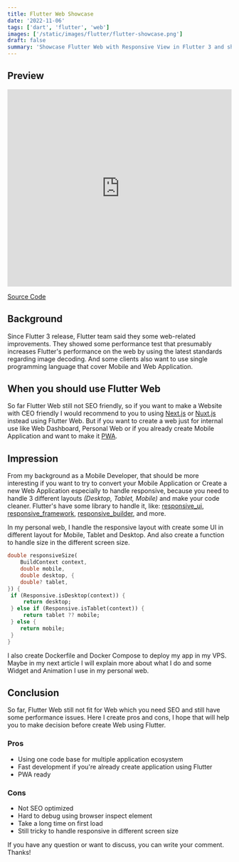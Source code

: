 ```yaml
---
title: Flutter Web Showcase
date: '2022-11-06'
tags: ['dart', 'flutter', 'web']
images: ['/static/images/flutter/flutter-showcase.png']
draft: false
summary: 'Showcase Flutter Web with Responsive View in Flutter 3 and short explanation'
---
```


## Preview

<div className="row h-full">
  <iframe
    width="100%"
    height="443"
    type="text/html"
    src="https://www.youtube.com/embed/y07lDPzfVgk?autoplay=0&fs=1&iv_load_policy=3&showinfo=1&rel=1&cc_load_policy=0"
    frameBorder="0"
    allow="accelerometer; autoplay; encrypted-media; gyroscope; picture-in-picture"
    allowFullScreen
  ></iframe>
</div>

[Source Code](https://github.com/lazycatlabs/flutter-web-portfolio)

## Background

Since Flutter 3 release, Flutter team said they some web-related improvements. They showed some performance test that presumably increases Flutter's performance on the web by using the latest standards regarding image decoding. And some clients also want to use single programming language that cover Mobile and Web Application.

## When you should use Flutter Web

So far Flutter Web still not SEO friendly, so if you want to make a Website with CEO friendly I would recommend to you to using [Next.js](https://nextjs.org/) or [Nuxt.js](nuxtjs.or) instead using Flutter Web. But if you want to create a web just for internal use like Web Dashboard, Personal Web or if you already create Mobile Application and want to make it [PWA](https://web.dev/progressive-web-apps/).

## Impression

From my background as a Mobile Developer, that should be more interesting if you want to try to convert your Mobile Application or Create a new Web Application especially to handle responsive, because you need to handle 3 different layouts _(Desktop, Tablet, Mobile)_ and make your code cleaner. Flutter's have some library to handle it, like: [responsive_ui](https://pub.dev/packages/responsive_ui), [responsive_framework](https://pub.dev/packages/responsive_framework), [responsive_builder](https://pub.dev/packages/responsive_builder), and more.

In my personal web, I handle the responsive layout with create some UI in different layout for Mobile, Tablet and Desktop. And also create a function to handle size in the different screen size.

```dart
double responsiveSize(
	BuildContext context,
	double mobile,
	double desktop, {
	double? tablet,
}) {
 if (Responsive.isDesktop(context)) {
	 return desktop;
 } else if (Responsive.isTablet(context)) {
	 return tablet ?? mobile;
 } else {
	return mobile;
 }
}
```

I also create Dockerfile and Docker Compose to deploy my app in my VPS. Maybe in my next article I will explain more about what I do and some Widget and Animation I use in my personal web.

## Conclusion

So far, Flutter Web still not fit for Web which you need SEO and still have some performance issues. Here I create pros and cons, I hope that will help you to make decision before create Web using Flutter.

### Pros

- Using one code base for multiple application ecosystem
- Fast development if you're already create application using Flutter
- PWA ready

### Cons

- Not SEO optimized
- Hard to debug using browser inspect element
- Take a long time on first load
- Still tricky to handle responsive in different screen size

If you have any question or want to discuss, you can write your comment.
Thanks!
